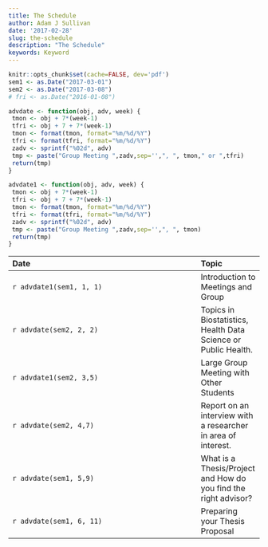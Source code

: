 ```yaml
---
title: The Schedule
author: Adam J Sullivan
date: '2017-02-28'
slug: the-schedule
description: "The Schedule"
keywords: Keyword
---
```




```r
knitr::opts_chunk$set(cache=FALSE, dev='pdf')
sem1 <- as.Date("2017-03-01")
sem2 <- as.Date("2017-03-08")
# fri <- as.Date("2016-01-08")

advdate <- function(obj, adv, week) {
 tmon <- obj + 7*(week-1)
 tfri <- obj + 7 + 7*(week-1)
 tmon <- format(tmon, format="%m/%d/%Y")
 tfri <- format(tfri, format="%m/%d/%Y")
 zadv <- sprintf("%02d", adv)
 tmp <- paste("Group Meeting ",zadv,sep='',", ", tmon," or ",tfri)
 return(tmp)
}

advdate1 <- function(obj, adv, week) {
 tmon <- obj + 7*(week-1)
 tfri <- obj + 7 + 7*(week-1)
 tmon <- format(tmon, format="%m/%d/%Y")
 tfri <- format(tfri, format="%m/%d/%Y")
 zadv <- sprintf("%02d", adv)
 tmp <- paste("Group Meeting ",zadv,sep='',", ", tmon)
 return(tmp)
}
```






--------------------------------------
Date                                                  Topic
----------------------------------------------------- -----------------
`r advdate1(sem1, 1, 1)`                              Introduction to Meetings and Group

`r advdate(sem2, 2, 2)`                               Topics in Biostatistics, Health Data Science or Public Health.

`r advdate1(sem2, 3,5)`                               Large Group Meeting with Other Students

`r advdate(sem2, 4,7)`                                Report on an interview with a researcher in area of interest.

`r advdate(sem1, 5,9)`                                What is a Thesis/Project and How do you find the right advisor?

`r advdate(sem1, 6, 11)`                              Preparing your Thesis Proposal

----------------------------------------